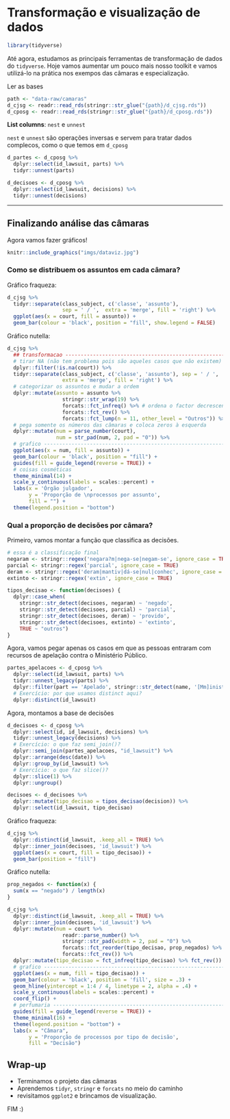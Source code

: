 # Transformação e visualização de dados

```r
library(tidyverse)
```

Até agora, estudamos as principais ferramentas de transformação de dados do `tidyverse`. Hoje vamos aumentar um pouco mais nosso toolkit e vamos utilizá-lo na prática nos exempos das câmaras e especialização.

Ler as bases

```r
path <- "data-raw/camaras"
d_cjsg <- readr::read_rds(stringr::str_glue("{path}/d_cjsg.rds"))
d_cposg <- readr::read_rds(stringr::str_glue("{path}/d_cposg.rds"))
```

**List columns**: `nest` e `unnest`

`nest` e `unnest` são operações inversas e servem para tratar dados complecos, como o que temos em `d_cposg`

```r
d_partes <- d_cposg %>% 
  dplyr::select(id_lawsuit, parts) %>% 
  tidyr::unnest(parts)

d_decisoes <- d_cposg %>% 
  dplyr::select(id_lawsuit, decisions) %>% 
  tidyr::unnest(decisions)
```

--------------------------------------------------------------------------------

## Finalizando análise das câmaras

Agora vamos fazer gráficos!

```r
knitr::include_graphics("imgs/dataviz.jpg")
```


### Como se distribuem os assuntos em cada câmara?

Gráfico fraqueza:

```r
d_cjsg %>%
  tidyr::separate(class_subject, c('classe', 'assunto'), 
                  sep = ' / ',  extra = 'merge', fill = 'right') %>% 
  ggplot(aes(x = court, fill = assunto)) +
  geom_bar(colour = 'black', position = "fill", show.legend = FALSE)
```

Gráfico nutella:

```r
d_cjsg %>%
  ## transformacao -------------------------------------------------------------
  # tirar NA (não tem problema pois são aqueles casos que não existem)
  dplyr::filter(!is.na(court)) %>% 
  tidyr::separate(class_subject, c('classe', 'assunto'), sep = ' / ', 
                  extra = 'merge', fill = 'right') %>%
  # categorizar os assuntos e mudar a ordem
  dplyr::mutate(assunto = assunto %>% 
                  stringr::str_wrap(19) %>% 
                  forcats::fct_infreq() %>% # ordena o factor decrescente
                  forcats::fct_rev() %>% 
                  forcats::fct_lump(n = 11, other_level = "Outros")) %>% 
  # pega somente os números das câmaras e coloca zeros à esquerda
  dplyr::mutate(num = parse_number(court),
                num = str_pad(num, 2, pad = "0")) %>% 
  # grafico --------------------------------------------------------------------
  ggplot(aes(x = num, fill = assunto)) +
  geom_bar(colour = 'black', position = "fill") +
  guides(fill = guide_legend(reverse = TRUE)) +
  # coisas cosméticas
  theme_minimal(14) +
  scale_y_continuous(labels = scales::percent) +
  labs(x = 'Órgão julgador', 
       y = 'Proporção de \nprocessos por assunto',
       fill = "") +
  theme(legend.position = "bottom")
```


### Qual a proporção de decisões por câmara?

Primeiro, vamos montar a função que classifica as decisões.

```r
# essa é a classificação final
negaram <- stringr::regex('negara?m|nega-se|negam-se', ignore_case = TRUE)
parcial <- stringr::regex('parcial', ignore_case = TRUE)
deram <- stringr::regex('deram|mantiv|dá-se|nul|conhec', ignore_case = TRUE)
extinto <- stringr::regex('extin', ignore_case = TRUE)

tipos_decisao <- function(decisoes) {
  dplyr::case_when(
    stringr::str_detect(decisoes, negaram) ~ 'negado',
    stringr::str_detect(decisoes, parcial) ~ 'parcial',
    stringr::str_detect(decisoes, deram) ~ 'provido',
    stringr::str_detect(decisoes, extinto) ~ 'extinto',
    TRUE ~ "outros")
}
```

Agora, vamos pegar apenas os casos em que as pessoas entraram com recursos de apelação contra o Ministério Público.

```r
partes_apelacoes <- d_cposg %>% 
  dplyr::select(id_lawsuit, parts) %>% 
  tidyr::unnest_legacy(parts) %>% 
  dplyr::filter(part == 'Apelado', stringr::str_detect(name, '[Mm]inist')) %>% 
  # Exercício: por que usamos distinct aqui?
  dplyr::distinct(id_lawsuit)
```

Agora, montamos a base de decisões

```r
d_decisoes <- d_cposg %>% 
  dplyr::select(id, id_lawsuit, decisions) %>% 
  tidyr::unnest_legacy(decisions) %>% 
  # Exercício: o que faz semi_join()?
  dplyr::semi_join(partes_apelacoes, "id_lawsuit") %>% 
  dplyr::arrange(desc(date)) %>%  
  dplyr::group_by(id_lawsuit) %>%
  # Exercício: o que faz slice()?
  dplyr::slice(1) %>% 
  dplyr::ungroup()

decisoes <- d_decisoes %>% 
  dplyr::mutate(tipo_decisao = tipos_decisao(decision)) %>% 
  dplyr::select(id_lawsuit, tipo_decisao)
```

Gráfico fraqueza:

```r
d_cjsg %>% 
  dplyr::distinct(id_lawsuit, .keep_all = TRUE) %>% 
  dplyr::inner_join(decisoes, 'id_lawsuit') %>% 
  ggplot(aes(x = court, fill = tipo_decisao)) +
  geom_bar(position = "fill")
```

Gráfico nutella:

```r
prop_negados <- function(x) {
  sum(x == "negado") / length(x)
}

d_cjsg %>%
  dplyr::distinct(id_lawsuit, .keep_all = TRUE) %>% 
  dplyr::inner_join(decisoes, 'id_lawsuit') %>% 
  dplyr::mutate(num = court %>% 
                  readr::parse_number() %>% 
                  stringr::str_pad(width = 2, pad = "0") %>% 
                  forcats::fct_reorder(tipo_decisao, prop_negados) %>% 
                  forcats::fct_rev()) %>% 
  dplyr::mutate(tipo_decisao = fct_infreq(tipo_decisao) %>% fct_rev()) %>% 
  # grafico --------------------------------------------------------------------
  ggplot(aes(x = num, fill = tipo_decisao)) +
  geom_bar(colour = 'black', position = 'fill', size = .3) +
  geom_hline(yintercept = 1:4 / 4, linetype = 2, alpha = .4) +
  scale_y_continuous(labels = scales::percent) +
  coord_flip() +
  # perfumaria -----------------------------------------------------------------
  guides(fill = guide_legend(reverse = TRUE)) +
  theme_minimal(16) +
  theme(legend.position = "bottom") +
  labs(x = "Câmara", 
       y = 'Proporção de processos por tipo de decisão', 
       fill = "Decisão")
```

## Wrap-up

- Terminamos o projeto das câmaras
- Aprendemos `tidyr`, `stringr` e `forcats` no meio do caminho
- revisitamos `ggplot2` e brincamos de visualização.

FIM :)
